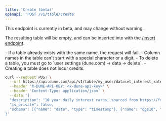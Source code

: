 ```yaml
---
title: 'Create (beta)'
openapi: 'POST /v1/table/create'
---
```


<Warning>
This endpoint is currently in beta, and may change without warning.
</Warning>

The resulting table will be empty, and can be inserted into with the [/insert endpoint](./insert).

<Note>
- If a table already exists with the same name, the request will fail.
- Column names in the table can't start with a special character or a digit.
- To delete a table, you must go to `user settings (dune.com) -> data -> delete`.
- Creating a table does not incur credits.
</Note>

<RequestExample>

```bash curl
curl --request POST \
  --url https://api.dune.com/api/v1/table/my_user/dataset_interest_rates/create \
  --header 'X-DUNE-API-KEY: <x-dune-api-key>' \
  --header 'Content-Type: application/json' \
  --data '{
  "description": "10 year daily interest rates, sourced from https://fred.stlouisfed.org/series/DGS10",
  "is_private": false,
  "schema": [{"name": "date", "type": "timestamp"}, {"name": "dgs10", "type": "double"}]
}'
```

</RequestExample>
